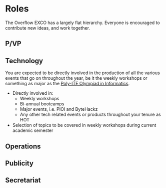 # Roles

The Overflow EXCO has a largely flat hierarchy. Everyone is encouraged to contribute new ideas, and work together.


<TOCInline />

## P/VP


## Technology

You are expected to be directly involved in the production of all the various events that go on throughout the year, be it the weekly workshops or something as major as the [Poly-ITE Olympiad in Informatics](/docs/events/pioi).

- Directly involved in:
  - Weekly workshops
  - Bi-annual bootcamps
  - Major events, i.e. PIOI and ByteHackz
  - Any other tech related events or products throughout your tenure as HOT
- Selection of topics to be covered in weekly workshops during current academic semester

## Operations


## Publicity


## Secretariat
